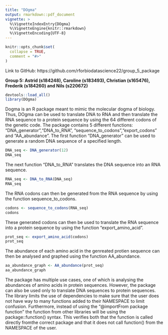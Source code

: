 ```yaml
---
title: "DOgma"
output: rmarkdown::pdf_document
vignette: >
  %\VignetteIndexEntry{DOgma}
  %\VignetteEngine{knitr::rmarkdown}
  %\VignetteEncoding{UTF-8}
---
```


```r
knitr::opts_chunk$set(
  collapse = TRUE,
  comment = "#>"
)
```
Link to GitHub: https://github.com/rforbiodatascience22/group_5_package

**Group 5: Astrid (s184248), Caroline (s183493), Christian (s165476), Frederik
(s184260) and Nils (s220672)**

```r
devtools::load_all()
library(DOgma)
```
Dogma is an R package meant to mimic the molecular dogma of biology. Thus, DOgma can be used to translate DNA to RNA and then translate the RNA sequence to a protein sequence by using the 64 different codons of the genetic code. The package contains 5 different functions: "DNA_generator","DNA_to_RNA", "sequence_to_codons","export_codons" and "AA_abundance". The first function "DNA_generator" can be used to generate a random DNA sequence of a specified length.

```r
DNA_seq <- DNA_generator(12)
DNA_seq
```
The next function "DNA_to_RNA" translates the DNA sequence into an RNA sequence.
```r
RNA_seq <- DNA_to_RNA(DNA_seq)
RNA_seq
```
The RNA codons can then be generated from the RNA sequence by using the function sequence_to_codons.
```r
codons <- sequence_to_codons(RNA_seq)
codons
```
These generated codons can then be used to translate the RNA sequence into a protein sequence by using the function "export_amino_acid".

```r
prot_seq <- export_amino_acid(codons)
prot_seq
```
The abundance of each amino acid in the genreated protien sequence can then be analysed and graphed using the function AA_abundance.
```r
aa_abundance_graph <- AA_abundance(prot_seq)
aa_abundance_graph
```
The package has multiple use cases, one of which is analysing the abundances of amino acids in protein sequences. However, the package can also be used only to translate DNA sequences to protein sequences. The library limits the use of dependencies to make sure that the user does not have way to many functions added to their NAMESPACE to limit confusion. Furthermore, instead of using the "\@importFrom package function" the function from other libraries will be using the package::function() syntax. This verifies both that the function is called directly fromthe correct package and that it does not call function() from the NAMESPACE of the user.

